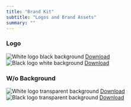 ```yaml
---
title: "Brand Kit"
subtitle: "Logos and Brand Assets"
summary: ""
---
```


### Logo

<div className="flex justify-center bg-primary bg-opacity-60 mb-4 mt-4">
  <div className="flex flex-col items-center">
    <img
      src="/assets/hhs.avif"
      alt="White logo black background"
      style={{ width: "50%" }}
    />
    <a href="/assets/hhs.avif" download className="mt-2 text-blue-500">
      Download
    </a>
  </div>
  <div className="flex flex-col items-center">
    <img
      src="/assets/hhs-b.avif"
      alt="Black logo white background"
      style={{ width: "50%" }}
    />
    <a href="/assets/hhs-b.avif" download className="mt-2 text-blue-500">
      Download
    </a>
  </div>
</div>

### W/o Background

<div className="flex justify-center bg-primary bg-opacity-60 mb-4 mt-4">
  <div className="flex flex-col items-center">
    <img
      src="/assets/hhs-white.avif"
      alt="White logo transparent background"
      style={{ width: "50%" }}
    />
    <a href="/assets/hhs-white.avif" download className="mt-2 text-blue-500">
      Download
    </a>
  </div>
  <div className="flex flex-col items-center">
    <img
      src="/assets/hhs-black.avif"
      alt="Black logo transparent background"
      style={{ width: "50%" }}
    />
    <a href="/assets/hhs-black.avif" download className="mt-2 text-blue-500">
      Download
    </a>
  </div>
</div>
